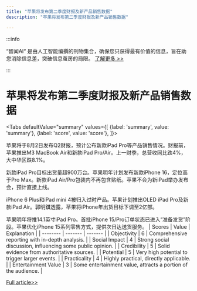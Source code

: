 ```yaml
---
title: "苹果将发布第二季度财报及新产品销售数据"
description: "苹果将发布第二季度财报及新产品销售数据"

---
```



:::info

“智闻AI“ 是由人工智能编撰的刊物集合，确保您只获得最有价值的信息，旨在助您消除信息差，突破信息茧房的局限。  [了解更多 >>](/)

:::

# 苹果将发布第二季度财报及新产品销售数据


<Tabs
	defaultValue="summary"
	values={[
	{label: 'summary', value: 'summary'},
	{label: 'score', value: 'score'},
]}>
<TabItem value="summary">


苹果将于8月2日发布Q2财报，预计公布新款iPad Pro等产品销售情况。财报前，苹果推出M3 MacBook Air和新款iPad Pro/Air。上一财季，总营收同比跌4%，大中华区跌8.1%。

新款iPad Pro目标出货量超900万台。苹果明年计划发布新款iPhone 16，定位高于Pro Max。新款iPad Air/Pro包装内不再包含贴纸。苹果不会为新iPad举办发布会，预计直接上线。

iPhone 6 Plus和iPad mini 4被归入过时产品。苹果计划推出OLED iPad Pro及新款iPad Air。郭明錤透露，苹果将iPhone年出货目标下调至2亿部。

苹果明年将推14.1英寸iPad Pro。首批iPhone 15/Pro订单状态已进入“准备发货”阶段。苹果优化iPhone 15系列零售方式，提供次日达送货服务。
</TabItem>
<TabItem value="score">
	| Scores     | Value   | Explanation |
	| -------- | ------- | ------- |
	| Objectivity  | 6    | Comprehensive reporting with in-depth analysis.    |
	| Social Impact | 4     | Strong social discussion, influencing some public opinion.    |
	| Credibility    | 5    | Solid evidence from authoritative sources.    |
	| Potential    | 5    | Very high potential to trigger larger events.    |
	| Practicality    | 4    | Highly practical, directly applicable.    |
	| Entertainment Value    | 3    | Some entertainment value, attracts a portion of the audience.    |
</TabItem>
</Tabs>

[Full article>>](https://readhub.cn/topic/8b0PN8uaPyp)
